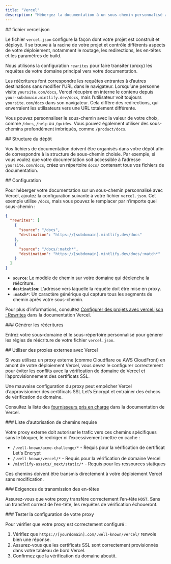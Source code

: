 ```yaml
---
title: "Vercel"
description: "Hébergez la documentation à un sous-chemin personnalisé avec Vercel"
---
```



<div id="verceljson-file">
  ## fichier vercel.json
</div>

Le fichier `vercel.json` configure la façon dont votre projet est construit et déployé. Il se trouve à la racine de votre projet et contrôle différents aspects de votre déploiement, notamment le routage, les redirections, les en-têtes et les paramètres de build.

Nous utilisons la configuration `rewrites` pour faire transiter (proxy) les requêtes de votre domaine principal vers votre documentation.

Les réécritures font correspondre les requêtes entrantes à d’autres destinations sans modifier l’URL dans le navigateur. Lorsqu’une personne visite `yoursite.com/docs`, Vercel récupère en interne le contenu depuis `your-subdomain.mintlify.dev/docs`, mais l’utilisateur voit toujours `yoursite.com/docs` dans son navigateur. Cela diffère des redirections, qui enverraient les utilisateurs vers une URL totalement différente.

Vous pouvez personnaliser le sous-chemin avec la valeur de votre choix, comme `/docs`, `/help` ou `/guides`. Vous pouvez également utiliser des sous-chemins profondément imbriqués, comme `/product/docs`.

<div id="repository-structure">
  ## Structure du dépôt
</div>

Vos fichiers de documentation doivent être organisés dans votre dépôt afin de correspondre à la structure de sous-chemin choisie. Par exemple, si vous voulez que votre documentation soit accessible à l’adresse `yoursite.com/docs`, créez un répertoire `docs/` contenant tous vos fichiers de documentation.

<div id="configuration">
  ## Configuration
</div>

Pour héberger votre documentation sur un sous-chemin personnalisé avec Vercel, ajoutez la configuration suivante à votre fichier `vercel.json`. Cet exemple utilise `/docs`, mais vous pouvez le remplacer par n’importe quel sous-chemin :

```json
{
  "rewrites": [
    {
      "source": "/docs",
      "destination": "https://[subdomain].mintlify.dev/docs"
    },
    {
      "source": "/docs/:match*",
      "destination": "https://[subdomain].mintlify.dev/docs/:match*"
    }
  ]
}
```

* **`source`**: Le modèle de chemin sur votre domaine qui déclenche la réécriture.
* **`destination`**: L’adresse vers laquelle la requête doit être mise en proxy.
* **`:match*`**: Un caractère générique qui capture tous les segments de chemin après votre sous-chemin.

Pour plus d’informations, consultez [Configurer des projets avec vercel.json : Rewrites](https://vercel.com/docs/projects/project-configuration#rewrites) dans la documentation Vercel.

<div id="generate-rewrites">
  ### Générer les réécritures
</div>

Entrez votre sous-domaine et le sous-répertoire personnalisé pour générer les règles de réécriture de votre fichier `vercel.json`.

<VercelJsonGenerator />

<div id="using-external-proxies-with-vercel">
  ## Utiliser des proxies externes avec Vercel
</div>

Si vous utilisez un proxy externe (comme Cloudflare ou AWS CloudFront) en amont de votre déploiement Vercel, vous devez le configurer correctement pour éviter les conflits avec la vérification de domaine de Vercel et l’approvisionnement des certificats SSL.

Une mauvaise configuration du proxy peut empêcher Vercel d’approvisionner des certificats SSL Let’s Encrypt et entraîner des échecs de vérification de domaine.

Consultez la liste des [fournisseurs pris en charge](https://vercel.com/guides/how-to-setup-verified-proxy#supported-providers-verified-proxy-lite) dans la documentation de Vercel.

<div id="required-path-allowlist">
  ### Liste d’autorisation de chemins requise
</div>

Votre proxy externe doit autoriser le trafic vers ces chemins spécifiques sans le bloquer, le rediriger ni l’excessivement mettre en cache :

- `/.well-known/acme-challenge/*` - Requis pour la vérification de certificat Let's Encrypt
- `/.well-known/vercel/*` - Requis pour la vérification de domaine Vercel
- `/mintlify-assets/_next/static/*` - Requis pour les ressources statiques

Ces chemins doivent être transmis directement à votre déploiement Vercel sans modification.

<div id="header-forwarding-requirements">
  ### Exigences de transmission des en-têtes
</div>

Assurez-vous que votre proxy transfère correctement l’en-tête `HOST`. Sans un transfert correct de l’en-tête, les requêtes de vérification échoueront.

<div id="testing-your-proxy-setup">
  ### Tester la configuration de votre proxy
</div>

Pour vérifier que votre proxy est correctement configuré :

1. Vérifiez que `https://[yourdomain].com/.well-known/vercel/` renvoie bien une réponse.
2. Assurez-vous que les certificats SSL sont correctement provisionnés dans votre tableau de bord Vercel.
3. Confirmez que la vérification du domaine aboutit.